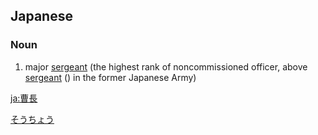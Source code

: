 ==Japanese==
{{ja-kanjitab|そう|ちょう|yomi=o}}

===Noun===
{{ja-noun|そうちょう}}

# major [[sergeant]] (the highest rank of noncommissioned officer, above [[sergeant]] ({{m|ja|軍曹}}) in the former Japanese Army)
#: {{ja-usex|曹長は攻撃を命令した。|そうちょう は こうげき を めいれい した。|Major sergeant ordered the attack.}}

[[Category:ja:Military ranks|そうちょう]]

[[ja:曹長]]
